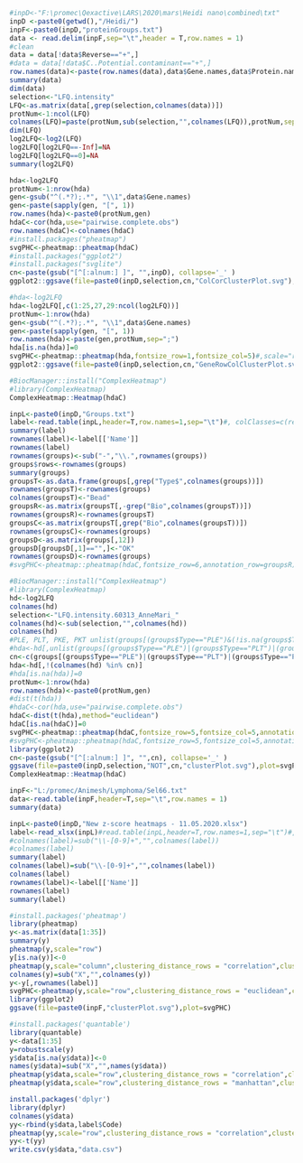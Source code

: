 ```r
#inpD<-"F:\promec\Qexactive\LARS\2020\mars\Heidi nano\combined\txt"
inpD <-paste0(getwd(),"/Heidi/")
inpF<-paste0(inpD,"proteinGroups.txt")
data <- read.delim(inpF,sep="\t",header = T,row.names = 1)
#clean
data = data[!data$Reverse=="+",]
#data = data[!data$C..Potential.contaminant=="+",]
row.names(data)<-paste(row.names(data),data$Gene.names,data$Protein.names,sep=";;")
summary(data)
dim(data)
selection<-"LFQ.intensity"
LFQ<-as.matrix(data[,grep(selection,colnames(data))])
protNum<-1:ncol(LFQ)
colnames(LFQ)=paste(protNum,sub(selection,"",colnames(LFQ)),protNum,sep="_")
dim(LFQ)
log2LFQ<-log2(LFQ)
log2LFQ[log2LFQ==-Inf]=NA
log2LFQ[log2LFQ==0]=NA
summary(log2LFQ)
```

```r
hda<-log2LFQ
protNum<-1:nrow(hda)
gen<-gsub("^(.*?);.*", "\\1",data$Gene.names)
gen<-paste(sapply(gen, "[", 1))
row.names(hda)<-paste0(protNum,gen)
hdaC<-cor(hda,use="pairwise.complete.obs")
row.names(hdaC)<-colnames(hdaC)
#install.packages("pheatmap")
svgPHC<-pheatmap::pheatmap(hdaC)
#install.packages("ggplot2")
#install.packages("svglite")
cn<-paste(gsub("[^[:alnum:] ]", "",inpD), collapse='_' )
ggplot2::ggsave(file=paste0(inpD,selection,cn,"ColCorClusterPlot.svg"),plot=svgPHC) 
```

```r
#hda<-log2LFQ
hda<-log2LFQ[,c(1:25,27,29:ncol(log2LFQ))]
protNum<-1:nrow(hda)
gen<-gsub("^(.*?);.*", "\\1",data$Gene.names)
gen<-paste(sapply(gen, "[", 1))
row.names(hda)<-paste(gen,protNum,sep=";")
hda[is.na(hda)]=0
svgPHC<-pheatmap::pheatmap(hda,fontsize_row=1,fontsize_col=5)#,scale="row",clustering_distance_rows = "euclidean",clustering_distance_cols = "euclidean",annotation_col = label,fontsize_row=5,fontsize_col=5)
ggplot2::ggsave(file=paste0(inpD,selection,cn,"GeneRowColClusterPlot.svg"),plot=svgPHC) 
```


```r
#BiocManager::install("ComplexHeatmap")
#library(ComplexHeatmap)
ComplexHeatmap::Heatmap(hdaC)
```

```r
inpL<-paste0(inpD,"Groups.txt")
label<-read.table(inpL,header=T,row.names=1,sep="\t")#, colClasses=c(rep("factor",3)))
summary(label)
rownames(label)<-label[['Name']]
rownames(label)
rownames(groups)<-sub("-","\\.",rownames(groups))
groups$rows<-rownames(groups)
summary(groups)
groupsT<-as.data.frame(groups[,grep("Type$",colnames(groups))])
rownames(groupsT)<-rownames(groups)
colnames(groupsT)<-"Bead"
groupsR<-as.matrix(groupsT[,-grep("Bio",colnames(groupsT))])
rownames(groupsR)<-rownames(groupsT)
groupsC<-as.matrix(groupsT[,grep("Bio",colnames(groupsT))])
rownames(groupsC)<-rownames(groups)
groupsD<-as.matrix(groups[,12])
groupsD[groupsD[,1]=="",]<-"OK"
rownames(groupsD)<-rownames(groups)
#svgPHC<-pheatmap::pheatmap(hdaC,fontsize_row=6,annotation_row=groupsR)
```

```r
#BiocManager::install("ComplexHeatmap")
#library(ComplexHeatmap)
hd<-log2LFQ
colnames(hd)
selection<-"LFQ.intensity.60313_AnneMari_"
colnames(hd)<-sub(selection,"",colnames(hd))
colnames(hd)
#PLE, PLT, PKE, PKT unlist(groups[(groups$Type=="PLE")&(!is.na(groups$Type)),1])
#hda<-hd[,unlist(groups[(groups$Type=="PLE")|(groups$Type=="PLT")|(groups$Type=="PKE")|(groups$Type=="PKT"),13])]
cn<-c(groups[(groups$Type=="PLE")|(groups$Type=="PLT")|(groups$Type=="PKE")|(groups$Type=="PKT"),13])
hda<-hd[,!(colnames(hd) %in% cn)]
#hda[is.na(hda)]=0
protNum<-1:nrow(hda)
row.names(hda)<-paste0(protNum,gen)
#dist(t(hda))
#hdaC<-cor(hda,use="pairwise.complete.obs")
hdaC<-dist(t(hda),method="euclidean")
hdaC[is.na(hdaC)]=0
svgPHC<-pheatmap::pheatmap(hdaC,fontsize_row=5,fontsize_col=5,annotation_row=groupsT,annotation_col=groupsT)
#svgPHC<-pheatmap::pheatmap(hdaC,fontsize_row=5,fontsize_col=5,annotation_row=groupsD,annotation_col=groupsD)
library(ggplot2)
cn<-paste(gsub("[^[:alnum:] ]", "",cn), collapse='_' )
ggsave(file=paste0(inpD,selection,"NOT",cn,"clusterPlot.svg"),plot=svgPHC) 
ComplexHeatmap::Heatmap(hdaC)
```

```r
inpF<-"L:/promec/Animesh/Lymphoma/Sel66.txt"
data<-read.table(inpF,header=T,sep="\t",row.names = 1)
summary(data)
```

```r
inpL<-paste0(inpD,"New z-score heatmaps - 11.05.2020.xlsx")
label<-read_xlsx(inpL)#read.table(inpL,header=T,row.names=1,sep="\t")#, colClasses=c(rep("factor",3)))
#colnames(label)=sub("\\-[0-9]+","",colnames(label))
#colnames(label)
summary(label)
colnames(label)=sub("\\-[0-9]+","",colnames(label))
colnames(label)
rownames(label)<-label[['Name']]
rownames(label)
summary(label)
```

```r
#install.packages('pheatmap')
library(pheatmap)
y<-as.matrix(data[1:35])
summary(y)
pheatmap(y,scale="row")
y[is.na(y)]<-0
pheatmap(y,scale="column",clustering_distance_rows = "correlation",clustering_distance_cols = "correlation")
colnames(y)=sub("X","",colnames(y))
y<-y[,rownames(label)]
svgPHC<-pheatmap(y,scale="row",clustering_distance_rows = "euclidean",clustering_distance_cols = "euclidean",annotation_col = label,fontsize_row=5,fontsize_col=5)
library(ggplot2)
ggsave(file=paste0(inpF,"clusterPlot.svg"),plot=svgPHC)
```

```r
#install.packages('quantable')
library(quantable)
y<-data[1:35]
y=robustscale(y)
y$data[is.na(y$data)]<-0
names(y$data)=sub("X","",names(y$data))
pheatmap(y$data,scale="row",clustering_distance_rows = "correlation",clustering_distance_cols = "correlation",fontsize_row=6)
pheatmap(y$data,scale="row",clustering_distance_rows = "manhattan",clustering_distance_cols = "manhattan",fontsize_row=6,annotation_col = label)
```


```r
install.packages('dplyr')
library(dplyr)
colnames(y$data)
yy<-rbind(y$data,label$Code)
pheatmap(yy,scale="row",clustering_distance_rows = "correlation",clustering_distance_cols = "correlation",fontsize_row=6)
yy<-t(yy)
write.csv(y$data,"data.csv")
```

